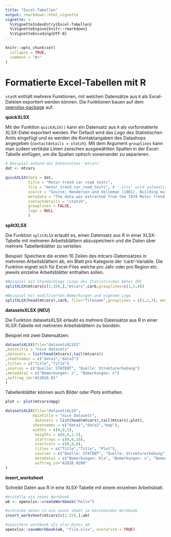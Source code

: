 ```yaml
---
title: "Excel-Tabellen"
output: rmarkdown::html_vignette
vignette: >
  %\VignetteIndexEntry{Excel-Tabellen}
  %\VignetteEngine{knitr::rmarkdown}
  %\VignetteEncoding{UTF-8}
---
```


```r
knitr::opts_chunk$set(
  collapse = TRUE,
  comment = "#>"
)
```

# Formatierte Excel-Tabellen mit R

`statR` enthält mehrere Funktionen, mit welchen Datensätze aus `R` als Excel-Dateien exportiert werden können. Die Funktionen bauen auf dem [openxlsx-package](https://github.com/awalker89/openxlsx) auf.

__quickXLSX__

Mit der Funktion `quickXLSX()` kann ein Datensatz aus `R` als vorformatierte XLSX-Datei exportiert werden. Per Default wird das Logo des Statistischen Amts eingefügt und es werden die Kontaktangaben des Datashops angegeben (`contactdetails = statzh`).  Mit dem Argument `grouplines` kann man zudem vertikale Linien zwischen ausgewählten Spalten in der Excel-Tabelle einfügen, um die Spalten optisch voneinander zu separieren.

```r
# Beispiel anhand des Datensatzes 'mtcars'
dat <- mtcars

quickXLSX(data = dat, 
          title = "Motor trend car road tests", 
          file = "motor_trend_car_road_tests", # '.xlsx' wird automatisch hinzugefügt
          source = "Source: Henderson and Velleman (1981), Building multiple regression models interactively. Biometrics, 37, 391–411.",
          metadata = "The data was extracted from the 1974 Motor Trend US magazine, and comprises fuel consumption and 10 aspects of automobile design and performance for 32 automobiles (1973–74 models).",
          contactdetails = "statzh",
          grouplines = FALSE,
          logo = NULL
          )
```




__splitXLSX__ 

Die Funktion `splitXLSX` erlaubt es, einen Datensatz aus R in einer XLSX-Tabelle mit mehreren Arbeitsblättern abzuspeichern und die Daten über mehrere Tabellenblätter zu verteilen.

Beispiel: Speichere die ersten 10 Zeilen des mtcars-Datemsatzes in mehreren Arbeitsblättern ab, ein Blatt pro Kategorie der 'carb'-Variable. Die Funktion eignet sich für Excel-Files welche pro Jahr oder pro Region etc. jeweils einzelne Arbeitsblätter enthalten sollen.

```r
#Beispiel mit Standardlogo (Logo des Statistischen Amtes ZH)
splitXLSX(mtcars[c(1:10),],"mtcars",carb,grouplines=c(1,5,6))

#Beispiel mit modifzierten Bemerkungen und eigenem Logo
splitXLSX(head(mtcars),carb, file="filename",grouplines = c(1,2,3), metadata = "remarks: ....",source="canton of zurich",logo="L:/STAT/08_DS/06_Diffusion/Logos_Bilder/LOGOS/STAT_LOGOS/nacht_map.png")

```

__datasetsXLSX (*NEU*)__

Die Funktion datasetsXLSX erlaubt es mehrere Datensätze aus R in einer XLSX-Tabelle mit mehreren Arbeitsblättern zu bündeln.

Beispiel mit zwei Datensätzen:


```r

datasetsXLSX(file="datasetsXLSX2"
,maintitle = "nice datasets"
,datasets = list(head(mtcars),tail(mtcars))
,sheetnames = c("data1","data2")
,titles = c("Title","Title")
,sources = c("Quelle: STATENT", "Quelle: Strukturerhebung")
,metadata1 = c("Bemerkungen: x", "Bemerkungen: x")
,auftrag_id="AS2020_01"
)

```
Tabellenblätter können auch Bilder oder Plots enthalten.

```r

plot <- plot(mtcars$mpg)

datasetsXLSX(file="datasetsXLSX",
            maintitle = "nice datasets",
             datasets = list(head(mtcars),tail(mtcars),plot),
            sheetnames = c("data1","data2","map"),
            widths = c(0,0,5),
             heights = c(0,0,2.5),
             startrows = c(0,0,10),
             startcols = c(0,0,8),
             titles = c("Title","Title", "Plot"),
             sources = c("Quelle: STATENT", "Quelle: Strukturerhebung", "Quelle: Strukturerhebung"),
             metadata1 = c("Bemerkungen: bla", "Bemerkungen: x", "Bemerkungen: x"),
             auftrag_id="A2020_0200"
)
```

__insert_worksheet__

Schreibt Daten aus R in eine XLSX-Tabelle mit einem einzelnen Arbeitsblatt.
```r

#erstelle ein neues Workbook
wb <- openxlsx::createWorkbook("hello")

#schreibe daten in ein neues sheet im bestehenden Workbook
insert_worksheet(mtcars[c(1:25),],wb)

#speichere workbook als xlsx-Datei ab
openxlsx::saveWorkbook(wb, "file.xlsx", overwrite = TRUE)

```
